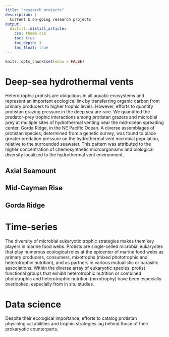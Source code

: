 ```yaml
---
title: "research projects"
description: |
  Current & on-going research projects
output: 
  distill::distill_article:
    css: theme.css
    toc: true
    toc_depth: 3
    toc_float: true
---
```


```r
knitr::opts_chunk$set(echo = FALSE)
```

# Deep-sea hydrothermal vents

Heterotrophic protists are ubiquitous in all aquatic ecosystems and represent an important ecological link by transferring organic carbon from primary producers to higher trophic levels. However, efforts to quantify protistan grazing pressure in the deep sea are rare. We quantified the predator-prey trophic interactions among protistan grazers and microbial prey at multiple sites of hydrothermal venting near the mid-ocean spreading center, Gorda Ridge, in the NE Pacific Ocean. A diverse assemblages of protistan species, determined from a genetic survey, was found to place greater predation pressure on the hydrothermal vent microbial population, relative to the surrounded seawater. This pattern was attributed to the higher concentration of chemosynthetic microorganisms and biological diversity localized to the hydrothermal vent environment.

## Axial Seamount

## Mid-Cayman Rise

## Gorda Ridge


# Time-series

The diversity of microbial eukaryotic trophic strategies makes them key players in marine food webs. Protists are single-celled microbial eukaryotes that play numerous ecological roles at the epicenter of marine food webs as primary producers, consumers, mixotrophs (mixed phototrophic and heterotrophic nutrition), and as partners in various mutualistic or parasitic associations. Within the diverse array of eukaryotic species, protist functional groups that exhibit heterotrophic nutrition or combined phototrophic and heterotrophic nutrition (mixotrophy) have been especially overlooked, especially from in situ studies.

# Data science

Despite their ecological importance, efforts to catalog protistan physiological abilities and trophic strategies lag behind those of their prokaryotic counterparts.